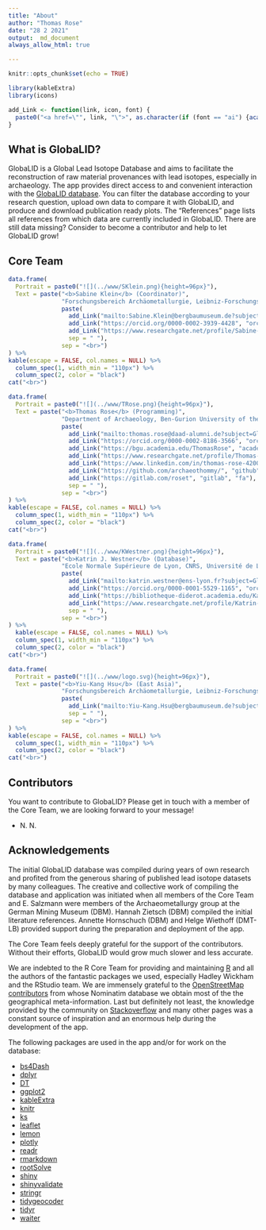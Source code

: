 ```yaml
---
title: "About"
author: "Thomas Rose"
date: "28 2 2021"
output:  md_document
always_allow_html: true

---
```


```r
knitr::opts_chunk$set(echo = TRUE)

library(kableExtra)
library(icons)

add_Link <- function(link, icon, font) {
  paste0("<a href=\"", link, "\">", as.character(if (font == "ai") {academicons(icon)} else {fontawesome(icon)}), "</a>")
}

```

## What is GlobaLID? 
GlobaLID is a Global Lead Isotope Database and aims to facilitate the reconstruction of raw material provenances with lead isotopes, especially in archaeology. The app provides direct access to and convenient interaction with the [GlobaLID database](https://doi.org/will_be_provided). You can filter the database according to your research question, upload own data to compare it with GlobaLID, and produce and download publication ready plots. The "References" page lists all references from which data are currently included in GlobaLID. There are still data missing? Consider to become a contributor and help to let GlobaLID grow! 

## Core Team

```r

data.frame(
  Portrait = paste0("![](../www/SKlein.png){height=96px}"), 
  Text = paste("<b>Sabine Klein</b> (Coordinator)", 
               "Forschungsbereich Archäometallurgie, Leibniz-Forschungsmuseum für Georessourcen/Deutsches Bergbau-Museum Bochum, Bochum, Germany <br> FIERCE, Frankfurt Isotope & Element Research Centre, Goethe Universität, Frankfurt am Main, Germany", 
               paste(
                 add_Link("mailto:Sabine.Klein@bergbaumuseum.de?subject=GlobaLID", "envelope", "fa"),
                 add_Link("https://orcid.org/0000-0002-3939-4428", "orcid", "ai"),
                 add_Link("https://www.researchgate.net/profile/Sabine-Klein-3", "researchgate", "ai"),
                 sep = " "),
               sep = "<br>")
) %>%
kable(escape = FALSE, col.names = NULL) %>% 
  column_spec(1, width_min = "110px") %>%
  column_spec(2, color = "black")
cat("<br>")

data.frame(
  Portrait = paste0("![](../www/TRose.png){height=96px}"), 
  Text = paste("<b>Thomas Rose</b> (Programming)", 
               "Department of Archaeology, Ben-Gurion University of the Negev, Be’er Sheva, Israel <br> Department of Antiquity, Sapienza University of Rome, Rome, Italy", 
               paste(
                 add_Link("mailto:thomas.rose@daad-alumni.de?subject=GlobaLID", "envelope", "fa"),
                 add_Link("https://orcid.org/0000-0002-8186-3566", "orcid", "ai"),
                 add_Link("https://bgu.academia.edu/ThomasRose", "academia", "ai"),
                 add_Link("https://www.researchgate.net/profile/Thomas-Rose-2", "researchgate", "ai"),
                 add_Link("https://www.linkedin.com/in/thomas-rose-4200ba175", "linkedin", "fa"),
                 add_Link("https://github.com/archaeothommy/", "github", "fa"),
                 add_Link("https://gitlab.com/roset", "gitlab", "fa"),
                 sep = " "), 
               sep = "<br>")
) %>%
kable(escape = FALSE, col.names = NULL) %>% 
  column_spec(1, width_min = "110px") %>%
  column_spec(2, color = "black")
cat("<br>")

data.frame(
  Portrait = paste0("![](../www/KWestner.png){height=96px}"), 
  Text = paste("<b>Katrin J. Westner</b> (Database)", 
               "Ecole Normale Supérieure de Lyon, CNRS, Université de Lyon, Lyon, France", 
               paste(
                 add_Link("mailto:katrin.westner@ens-lyon.fr?subject=GlobaLID", "envelope", "fa"),
                 add_Link("https://orcid.org/0000-0001-5529-1165", "orcid", "ai"),
                 add_Link("https://bibliotheque-diderot.academia.edu/KatrinWestner", "academia", "ai"),
                 add_Link("https://www.researchgate.net/profile/Katrin-Westner", "researchgate", "ai"),
                 sep = " "), 
               sep = "<br>")
) %>% 
  kable(escape = FALSE, col.names = NULL) %>% 
  column_spec(1, width_min = "110px") %>%
  column_spec(2, color = "black")
cat("<br>")

data.frame(
  Portrait = paste0("![](../www/logo.svg){height=96px}"), 
  Text = paste("<b>Yiu-Kang Hsu</b> (East Asia)", 
               "Forschungsbereich Archäometallurgie, Leibniz-Forschungsmuseum für Georessourcen/Deutsches Bergbau-Museum Bochum, Bochum, Germany", 
               paste(
                 add_Link("mailto:Yiu-Kang.Hsu@bergbaumuseum.de?subject=GlobaLID", "envelope", "fa"),
                 sep = " "), 
               sep = "<br>")
) %>%
kable(escape = FALSE, col.names = NULL) %>% 
  column_spec(1, width_min = "110px") %>%
  column_spec(2, color = "black")
cat("<br>")

```

## Contributors

You want to contribute to GlobaLID? Please get in touch with a member of the Core Team, we are looking forward to your message! 

* N. N.

## Acknowledgements

The initial GlobaLID database was compiled during years of own research and profited from the generous sharing of published lead isotope datasets by many colleagues. The creative and collective work of compiling the database and application was initiated when all members of the Core Team and E. Salzmann were members of the Archaeometallurgy group at the German Mining Museum (DBM). Hannah Zietsch (DBM) compiled the initial literature references. Annette Hornschuch (DBM) and Helge Wiethoff (DMT-LB) provided support during the preparation and deployment of the app. 

The Core Team feels deeply grateful for the support of the contributors. Without their efforts, GlobaLID would grow much slower and less accurate. 

We are indebted to the R Core Team for providing and maintaining [R](https://cran.r-project.org/) and all the authors of the fantastic packages we used, especially Hadley Wickham and the RStudio team. We are immensely grateful to the [OpenStreetMap contributors](https://www.openstreetmap.org) from whose Nominatim database we obtain most of the the geographical meta-information. Last but definitely not least, the knowledge provided by the community on [Stackoverflow](https://stackoverflow.com/) and many other pages was a constant source of inspiration and an enormous help during the development of the app. 

The following packages are used in the app and/or for work on the database: 

* [bs4Dash](https://rinterface.github.io/bs4Dash/)
* [dplyr](https://dplyr.tidyverse.org/)
* [DT](https://rstudio.github.io/DT/)
* [ggplot2](https://ggplot2.tidyverse.org/)
* [kableExtra](https://haozhu233.github.io/kableExtra/)
* [knitr](https://yihui.org/knitr/)
* [ks](https://cran.r-project.org/web/packages/ks/)
* [leaflet](https://rstudio.github.io/leaflet/)
* [lemon](https://github.com/stefanedwards/lemon)
* [plotly](https://plotly-r.com/)
* [readr](https://readr.tidyverse.org/)
* [rmarkdown](https://rmarkdown.rstudio.com/)
* [rootSolve](https://cran.r-project.org/web/packages/rootSolve/index.html)
* [shiny](https://shiny.rstudio.com/)
* [shinyvalidate](https://rstudio.github.io/shinyvalidate/)
* [stringr](https://stringr.tidyverse.org/)
* [tidygeocoder](https://github.com/jessecambon/tidygeocoder)
* [tidyr](https://tidyr.tidyverse.org/)
* [waiter](https://shiny.john-coene.com/waiter/)

